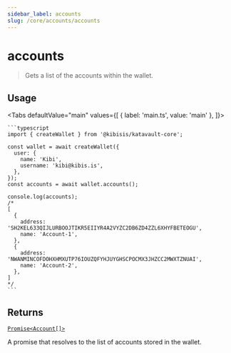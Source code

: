 ```yaml
---
sidebar_label: accounts
slug: /core/accounts/accounts
---
```



# accounts

> Gets a list of the accounts within the wallet.

<SectionBreak />

## Usage

<Tabs
  defaultValue="main"
  values={[
    { label: 'main.ts', value: 'main' },
  ]}>
  <TabItem value="main">

    ```typescript
    import { createWallet } from '@kibisis/katavault-core';

    const wallet = await createWallet({
      user: {
        name: 'Kibi',
        username: 'kibi@kibis.is',
      },
    });
    const accounts = await wallet.accounts();

    console.log(accounts);
    /*
    [
      {
        address: 'SH2KEL633QIJLURBOOJTIKR5EIIYR4A2VYZC2DB6ZD4ZZL6XHYFBETEOGU',
        name: 'Account-1',
      },
      {
        address: 'NWANMINCOFDOHXHMXUTP76IOUZQFYHJUYGHSCPOCMX3JHZCC2MWXTZNUAI',
        name: 'Account-2',
      },
    ]
    */
    ```

  </TabItem>
</Tabs>

<SectionBreak />

## Returns

[`Promise<Account[]>`](03-glossary/02-types.mdx#Account)

A promise that resolves to the list of accounts stored in the wallet.
